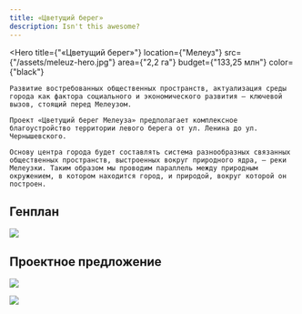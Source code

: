 ```yaml
---
title: «Цветущий берег»
description: Isn't this awesome?
---
```


<Hero
    title={"«Цветущий берег»"}
    location={"Мелеуз"}
    src={"/assets/meleuz-hero.jpg"}
    area={"2,2 га"}
    budget={"133,25 млн"}
    color={"black"}
>
    Развитие востребованных общественных пространств, актуализация среды города как фактора социального и экономического развития — ключевой вызов, стоящий перед Мелеузом. 

    Проект «Цветущий берег Мелеуза» предполагает ком­плексное благоустройство территории левого берега от ул. Ленина до ул. Чернышевского.

    Основу центра города будет составлять система разно­образных связанных общественных пространств, вы­строенных вокруг природного ядра, — реки Мелеузки. Таким образом мы проводим параллель между приро­дным окружением, в котором находится город, и приро­дой, вокруг которой он построен.
</Hero>

## Генплан

![](/assets/meleuz-00.jpg)

## Проектное предложение

![](/assets/meleuz-01.jpg)

![](/assets/meleuz-02.jpg)

